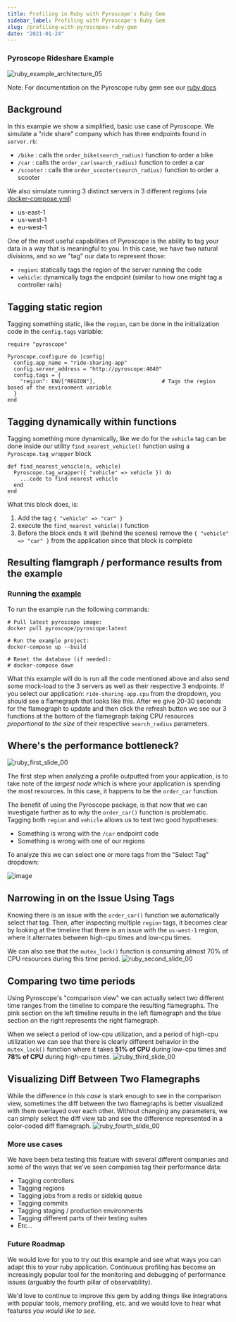 ```yaml
---
title: Profiling in Ruby with Pyroscope's Ruby Gem
sidebar_label: Profiling with Pyroscope's Ruby Gem
slug: /profiling-with-pyroscopes-ruby-gem
date: "2021-01-24"
---
```


### Pyroscope Rideshare Example
![ruby_example_architecture_05](https://user-images.githubusercontent.com/23323466/135726784-0c367d3f-c9e5-4e3f-91be-761d4d6d21b1.gif)

Note: For documentation on the Pyroscope ruby gem  see our [ruby docs](/docs/ruby)
## Background
In this example we show a simplified, basic use case of Pyroscope. We simulate a "ride share" company which has three endpoints found in `server.rb`:
- `/bike`    : calls the `order_bike(search_radius)` function to order a bike
- `/car`     : calls the `order_car(search_radius)` function to order a car
- `/scooter` : calls the `order_scooter(search_radius)` function to order a scooter

We also simulate running 3 distinct servers in 3 different regions (via [docker-compose.yml](https://github.com/pyroscope-io/pyroscope/blob/main/examples/ruby/docker-compose.yml))
- us-east-1
- us-west-1
- eu-west-1

One of the most useful capabilities of Pyroscope is the ability to tag your data in a way that is meaningful to you. In this case, we have two natural divisions, and so we "tag" our data to represent those:
- `region`: statically tags the region of the server running the code
- `vehicle`: dynamically tags the endpoint (similar to how one might tag a controller rails)


## Tagging static region
Tagging something static, like the `region`, can be done in the initialization code in the `config.tags` variable:
```
require "pyroscope"

Pyroscope.configure do |config|
  config.app_name = "ride-sharing-app"
  config.server_address = "http://pyroscope:4040"
  config.tags = {
    "region": ENV["REGION"],                     # Tags the region based of the environment variable
  }
end
```

## Tagging dynamically within functions
Tagging something more dynamically, like we do for the `vehicle` tag can be done inside our utility `find_nearest_vehicle()` function using a `Pyroscope.tag_wrapper` block
```
def find_nearest_vehicle(n, vehicle)
  Pyroscope.tag_wrapper({ "vehicle" => vehicle }) do
    ...code to find nearest vehicle
  end
end
```

What this block does, is:
1. Add the tag `{ "vehicle" => "car" }`
2. execute the `find_nearest_vehicle()` function
3. Before the block ends it will (behind the scenes) remove the `{ "vehicle" => "car" }` from the application since that block is complete

## Resulting flamgraph / performance results from the example
### Running the [example](https://github.com/pyroscope-io/pyroscope/tree/main/examples/ruby)
To run the example run the following commands:
```
# Pull latest pyroscope image:
docker pull pyroscope/pyroscope:latest

# Run the example project:
docker-compose up --build

# Reset the database (if needed):
# docker-compose down
```

What this example will do is run all the code mentioned above and also send some mock-load to the 3 servers as well as their respective 3 endpoints. If you select our application: `ride-sharing-app.cpu` from the dropdown, you should see a flamegraph that looks like this. After we give 20-30 seconds for the flamegraph to update and then click the refresh button we see our 3 functions at the bottom of the flamegraph taking CPU resources _proportional to the size_ of their respective `search_radius` parameters.

## Where's the performance bottleneck?
![ruby_first_slide_00](https://user-images.githubusercontent.com/23323466/135945825-a1d793e8-ecd9-4143-88d8-de08837a4761.jpg)

The first step when analyzing a profile outputted from your application, is to take note of the _largest node_ which is where your application is spending the most resources. In this case, it happens to be the `order_car` function. 

The benefit of using the Pyroscope package, is that now that we can investigate further as to _why_ the `order_car()` function is problematic. Tagging both `region` and `vehicle` allows us to test two good hypotheses:
- Something is wrong with the `/car` endpoint code
- Something is wrong with one of our regions

To analyze this we can select one or more tags from the "Select Tag" dropdown:

![image](https://user-images.githubusercontent.com/23323466/135525308-b81e87b0-6ffb-4ef0-a6bf-3338483d0fc4.png)

## Narrowing in on the Issue Using Tags
Knowing there is an issue with the `order_car()` function we automatically select that tag. Then, after inspecting multiple `region` tags, it becomes clear by looking at the timeline that there is an issue with the `us-west-1` region, where it alternates between high-cpu times and low-cpu times.

We can also see that the `mutex_lock()` function is consuming almost 70% of CPU resources during this time period. 
![ruby_second_slide_00](https://user-images.githubusercontent.com/23323466/135946038-32ff05dd-2909-4bef-ba46-05a16c57410a.jpg)

## Comparing two time periods
Using Pyroscope's "comparison view" we can actually select two different time ranges from the timeline to compare the resulting flamegraphs. The pink section on the left timeline results in the left flamegraph and the blue section on the right represents the right flamegraph.

When we select a period of low-cpu utilization, and a period of high-cpu utilization we can see that there is clearly different behavior in the `mutex_lock()` function where it takes **51% of CPU** during low-cpu times and **78% of CPU** during high-cpu times.
![ruby_third_slide_00](https://user-images.githubusercontent.com/23323466/135946117-05a15195-6e3c-499c-b98d-f1b9db2844e6.jpg)

## Visualizing Diff Between Two Flamegraphs
While the difference _in this case_ is stark enough to see in the comparison view, sometimes the diff between the two flamegraphs is better visualized with them overlayed over each other. Without changing any parameters, we can simply select the diff view tab and see the difference represented in a color-coded diff flamegraph.
![ruby_fourth_slide_00](https://user-images.githubusercontent.com/23323466/135946209-e44ff6f6-22d6-41e0-bb08-693675257b84.jpg)


### More use cases
We have been beta testing this feature with several different companies and some of the ways that we've seen companies tag their performance data:
- Tagging controllers
- Tagging regions
- Tagging jobs from a redis or sidekiq queue
- Tagging commits
- Tagging staging / production environments
- Tagging different parts of their testing suites
- Etc...

### Future Roadmap
We would love for you to try out this example and see what ways you can adapt this to your ruby application. Continuous profiling has become an increasingly popular tool for the monitoring and debugging of performance issues (arguably the fourth pillar of observability). 

We'd love to continue to improve this gem by adding things like integrations with popular tools, memory profiling, etc. and we would love to hear what features _you would like to see_. 
